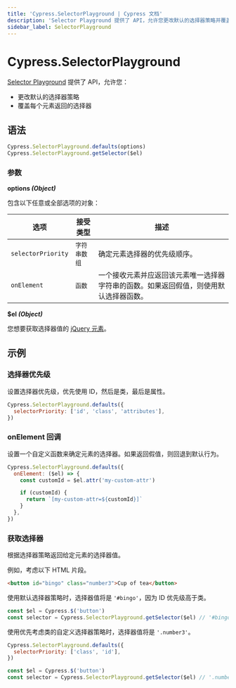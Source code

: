 ```yaml
---
title: 'Cypress.SelectorPlayground | Cypress 文档'
description: 'Selector Playground 提供了 API，允许您更改默认的选择器策略并覆盖每个元素返回的选择器。'
sidebar_label: SelectorPlayground
---
```


<ProductHeading product="app" />

# Cypress.SelectorPlayground

[Selector Playground](/app/core-concepts/open-mode#Selector-Playground)
提供了 API，允许您：

- 更改默认的选择器策略
- 覆盖每个元素返回的选择器

## 语法

```javascript
Cypress.SelectorPlayground.defaults(options)
Cypress.SelectorPlayground.getSelector($el)
```

### 参数

<Icon name="angle-right" /> **options _(Object)_**

包含以下任意或全部选项的对象：

| 选项                | 接受类型           | 描述                                                                                                                                                           |
| ------------------- | ------------------ | ----------------------------------------------------------------------------------------------------------------------------------------------------------------- |
| `selectorPriority`  | `字符串数组`       | 确定元素选择器的优先级顺序。                                                                                                                                    |
| `onElement`         | `函数`             | 一个接收元素并应返回该元素唯一选择器字符串的函数。如果返回假值，则使用默认选择器函数。                                                                          |

<DefaultSelectorPriority />

<Icon name="angle-right" /> **$el _(Object)_**

您想要获取选择器值的 [jQuery 元素](http://api.jquery.com/Types/#jQuery)。

## 示例

### 选择器优先级

设置选择器优先级，优先使用 ID，然后是类，最后是属性。

```javascript
Cypress.SelectorPlayground.defaults({
  selectorPriority: ['id', 'class', 'attributes'],
})
```

### onElement 回调

设置一个自定义函数来确定元素的选择器。如果返回假值，则回退到默认行为。

```javascript
Cypress.SelectorPlayground.defaults({
  onElement: ($el) => {
    const customId = $el.attr('my-custom-attr')

    if (customId) {
      return `[my-custom-attr=${customId}]`
    }
  },
})
```

### 获取选择器

根据选择器策略返回给定元素的选择器值。

例如，考虑以下 HTML 片段。

```html
<button id="bingo" class="number3">Cup of tea</button>
```

使用默认选择器策略时，选择器值将是 `'#bingo'`，因为 ID 优先级高于类。

```js
const $el = Cypress.$('button')
const selector = Cypress.SelectorPlayground.getSelector($el) // '#bingo'
```

使用优先考虑类的自定义选择器策略时，选择器值将是 `'.number3'`。

```js
Cypress.SelectorPlayground.defaults({
  selectorPriority: ['class', 'id'],
})

const $el = Cypress.$('button')
const selector = Cypress.SelectorPlayground.getSelector($el) // '.number3'
```